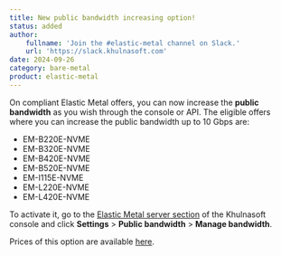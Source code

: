 ```yaml
---
title: New public bandwidth increasing option!
status: added
author:
    fullname: 'Join the #elastic-metal channel on Slack.'
    url: 'https://slack.khulnasoft.com'
date: 2024-09-26
category: bare-metal
product: elastic-metal
---
```


On compliant Elastic Metal offers, you can now increase the **public bandwidth** as you wish through the console or API.
The eligible offers where you can increase the public bandwidth up to 10 Gbps are:
* EM-B220E-NVME
* EM-B320E-NVME
* EM-B420E-NVME
* EM-B520E-NVME
* EM-I115E-NVME
* EM-L220E-NVME
* EM-L420E-NVME

To activate it, go to the [Elastic Metal server section](https://console.khulnasoft.com/elastic-metal/servers) of the Khulnasoft console and click **Settings** > **Public bandwidth** > **Manage bandwidth**.

Prices of this option are available [here](https://www.khulnasoft.com/en/pricing/elastic-metal/#network).


